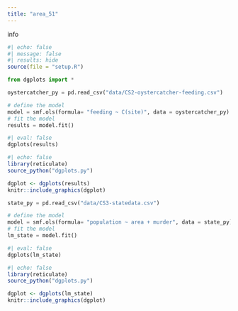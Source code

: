 ```yaml
---
title: "area_51"
---
```

info
```r
#| echo: false
#| message: false
#| results: hide
source(file = "setup.R")
```

```python
from dgplots import *
```

```python
oystercatcher_py = pd.read_csv("data/CS2-oystercatcher-feeding.csv")
```

```python
# define the model
model = smf.ols(formula= "feeding ~ C(site)", data = oystercatcher_py)
# fit the model
results = model.fit()
```

```python
#| eval: false
dgplots(results)
```

```r
#| echo: false
library(reticulate)
source_python("dgplots.py")

dgplot <- dgplots(results)
knitr::include_graphics(dgplot)
```


```python
state_py = pd.read_csv("data/CS3-statedata.csv")
```

```python
# define the model
model = smf.ols(formula= "population ~ area + murder", data = state_py)
# fit the model
lm_state = model.fit()
```

```python
#| eval: false
dgplots(lm_state)
```

```r
#| echo: false
library(reticulate)
source_python("dgplots.py")

dgplot <- dgplots(lm_state)
knitr::include_graphics(dgplot)
```
